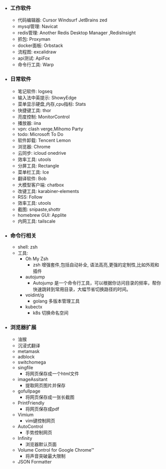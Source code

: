 - ### 工作软件
	- 代码编辑器: Cursor Windsurf JetBrains zed
	- mysql管理: Navicat
	- redis管理: Another Redis Desktop Manager ,RedisInsight
	- 抓包: Proxyman
	- docker面板: Orbstack
	- 流程图: excalidraw
	- api测试: ApiFox
	- 命令行工具: Warp
- ### 日常软件
	- 笔记软件: logseq
	- 输入法中英提示: ShowyEdge
	- 菜单显示硬盘,内存,cpu指标: Stats
	- 快捷键工具: thor
	- 亮度控制: MonitorControl
	- 播放器: iina
	- vpn: clash verge,Mihomo Party
	- todo: Microsoft To Do
	- 软件卸载: Tencent Lemon
	- 浏览器: Chrome
	- 云同步: icloud onedrive
	- 效率工具: utools
	- 分屏工具: Rectangle
	- 菜单栏工具: Ice
	- 翻译软件: Bob
	- 大模型客户端: chatbox
	- 改键工具: karabiner-elements
	- RSS: Follow
	- 效率工具: utools
	- 截图: snipaste,shottr
	- homebrew GUI: Applite
	- 内网工具: tailscale
- ### 命令行相关
	- shell: zsh
	- 工具:
		- Oh My Zsh
			- zsh 增强套件,包括自动补全, 语法高亮,更强的定制性,比如外观和插件
		- autojump
			- Autojump 是一个命令行工具，可以根据你访问目录的频率，帮你快速跳转到常用目录，大幅节省切换路径的时间。
		- voidint/g
			- golang 多版本管理工具
		- kubectx
			- k8s 切换命名空间
- ### 浏览器扩展
	- 油猴
	- 沉浸式翻译
	- metamask
	- adblock
	- switchomega
	- singfile
		- 将网页保存成一个html文件
	- imageAssitant
		- 提取网页图片并保存
	- gofullpage
		- 将网页保存成一张长截图
	- PrintFriendly
		- 将网页保存成pdf
	- Vimium
		- vim键控制网页
	- AutoControl
		- 手势控制网页
	- Infinity
		- 浏览器默认页面
	- Volume Control for Google Chrome™
		- 将声音突破最大限制
	- JSON Formatter
